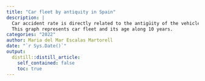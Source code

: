 ```yaml
---
title: "Car fleet by antiquity in Spain"
description: |
  Car accident rate is directly related to the antigüity of the vehicle.
  This graph represents car fleet and its age along 10 years.
categories: "2022" 
author: Maria del Mar Escalas Martorell
date: "`r Sys.Date()`"
output:
  distill::distill_article:
    self_contained: false
    toc: true
---
```



